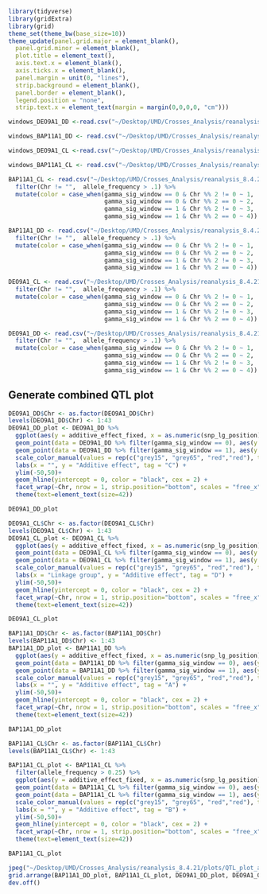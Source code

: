 ```r
library(tidyverse)
library(gridExtra)
library(grid)
theme_set(theme_bw(base_size=10))
theme_update(panel.grid.major = element_blank(),
  panel.grid.minor = element_blank(), 
  plot.title = element_text(),
  axis.text.x = element_blank(),
  axis.ticks.x = element_blank(),
  panel.margin = unit(0, "lines"),
  strip.background = element_blank(),
  panel.border = element_blank(),
  legend.position = "none", 
  strip.text.x = element_text(margin = margin(0,0,0,0, "cm")))
```


```r
windows_DEO9A1_DD <-read.csv("~/Desktop/UMD/Crosses_Analysis/reanalysis_8.4.21/define_windows/LG_windows_DEO9A1_DD.csv", header = TRUE)

windows_BAP11A1_DD <- read.csv("~/Desktop/UMD/Crosses_Analysis/reanalysis_8.4.21/define_windows/LG_windows_BAP11A1_DD.csv", header = TRUE)

windows_DEO9A1_CL <-read.csv("~/Desktop/UMD/Crosses_Analysis/reanalysis_8.4.21/define_windows/LG_windows_DEO9A1_CL.csv", header = TRUE)

windows_BAP11A1_CL <- read.csv("~/Desktop/UMD/Crosses_Analysis/reanalysis_8.4.21/define_windows/LG_windows_BAP11A1_CL.csv", header = TRUE)
```


```r
BAP11A1_CL <- read.csv("~/Desktop/UMD/Crosses_Analysis/reanalysis_8.4.21/define_windows/BAP11A1_CL_window_snps.csv") %>%  
  filter(Chr != "",  allele_frequency > .1) %>%
  mutate(color = case_when(gamma_sig_window == 0 & Chr %% 2 != 0 ~ 1, 
                           gamma_sig_window == 0 & Chr %% 2 == 0 ~ 2, 
                           gamma_sig_window == 1 & Chr %% 2 != 0 ~ 3, 
                           gamma_sig_window == 1 & Chr %% 2 == 0 ~ 4))

BAP11A1_DD <- read.csv("~/Desktop/UMD/Crosses_Analysis/reanalysis_8.4.21/define_windows/BAP11A1_DD_window_snps.csv") %>%  
  filter(Chr != "",  allele_frequency > .1) %>%
  mutate(color = case_when(gamma_sig_window == 0 & Chr %% 2 != 0 ~ 1, 
                           gamma_sig_window == 0 & Chr %% 2 == 0 ~ 2, 
                           gamma_sig_window == 1 & Chr %% 2 != 0 ~ 3, 
                           gamma_sig_window == 1 & Chr %% 2 == 0 ~ 4))

DEO9A1_CL <- read.csv("~/Desktop/UMD/Crosses_Analysis/reanalysis_8.4.21/define_windows/DEO9A1_CL_window_snps.csv") %>%  
  filter(Chr != "",  allele_frequency > .1) %>%
  mutate(color = case_when(gamma_sig_window == 0 & Chr %% 2 != 0 ~ 1, 
                           gamma_sig_window == 0 & Chr %% 2 == 0 ~ 2, 
                           gamma_sig_window == 1 & Chr %% 2 != 0 ~ 3, 
                           gamma_sig_window == 1 & Chr %% 2 == 0 ~ 4))

DEO9A1_DD <- read.csv("~/Desktop/UMD/Crosses_Analysis/reanalysis_8.4.21/define_windows/DEO9A1_DD_window_snps.csv") %>%  
  filter(Chr != "",  allele_frequency > .1) %>%
  mutate(color = case_when(gamma_sig_window == 0 & Chr %% 2 != 0 ~ 1, 
                           gamma_sig_window == 0 & Chr %% 2 == 0 ~ 2, 
                           gamma_sig_window == 1 & Chr %% 2 != 0 ~ 3, 
                           gamma_sig_window == 1 & Chr %% 2 == 0 ~ 4))
```


## Generate combined QTL plot

```r
DEO9A1_DD$Chr <- as.factor(DEO9A1_DD$Chr)
levels(DEO9A1_DD$Chr) <- 1:43
DEO9A1_DD_plot <- DEO9A1_DD %>%
  ggplot(aes(y = additive_effect_fixed, x = as.numeric(snp_lg_position), color = as.factor(color))) +
  geom_point(data = DEO9A1_DD %>% filter(gamma_sig_window == 0), aes(y = additive_effect_fixed, x = as.numeric(snp_lg_position)), cex = 6) +
  geom_point(data = DEO9A1_DD %>% filter(gamma_sig_window == 1), aes(y = additive_effect_fixed, x = as.numeric(snp_lg_position)), cex = 6) +
  scale_color_manual(values = rep(c("grey15", "grey65", "red","red"), times = 24)) +
  labs(x = "", y = "Additive effect", tag = "C") +
  ylim(-50,50)+
  geom_hline(yintercept = 0, color = "black", cex = 2) +
  facet_wrap(~Chr, nrow = 1, strip.position="bottom", scales = "free_x", drop = FALSE) +
  theme(text=element_text(size=42))

DEO9A1_DD_plot 
```

```r
DEO9A1_CL$Chr <- as.factor(DEO9A1_CL$Chr)
levels(DEO9A1_CL$Chr) <- 1:43
DEO9A1_CL_plot <- DEO9A1_CL %>%
  ggplot(aes(y = additive_effect_fixed, x = as.numeric(snp_lg_position), color = as.factor(color))) +
  geom_point(data = DEO9A1_CL %>% filter(gamma_sig_window == 0), aes(y = additive_effect_fixed, x = as.numeric(snp_lg_position)), cex = 6) +
  geom_point(data = DEO9A1_CL %>% filter(gamma_sig_window == 1), aes(y = additive_effect_fixed, x = as.numeric(snp_lg_position)), cex = 6) +
  scale_color_manual(values = rep(c("grey15", "grey65", "red","red"), times = 24)) +
  labs(x = "Linkage group", y = "Additive effect", tag = "D") +
  ylim(-50,50)+
  geom_hline(yintercept = 0, color = "black", cex = 2) +
  facet_wrap(~Chr, nrow = 1, strip.position="bottom", scales = "free_x", drop = FALSE) +
  theme(text=element_text(size=42))

DEO9A1_CL_plot 
```


```r
BAP11A1_DD$Chr <- as.factor(BAP11A1_DD$Chr)
levels(BAP11A1_DD$Chr) <- 1:43
BAP11A1_DD_plot <- BAP11A1_DD %>%
  ggplot(aes(y = additive_effect_fixed, x = as.numeric(snp_lg_position), color = as.factor(color))) +
  geom_point(data = BAP11A1_DD %>% filter(gamma_sig_window == 0), aes(y = additive_effect_fixed, x = as.numeric(snp_lg_position)), cex = 6) +
  geom_point(data = BAP11A1_DD %>% filter(gamma_sig_window == 1), aes(y = additive_effect_fixed, x = as.numeric(snp_lg_position)), cex = 6) +
  scale_color_manual(values = rep(c("grey15", "grey65", "red","red"), times = 24)) +
  labs(x = "", y = "Additive effect", tag = "A") +
  ylim(-50,50)+
  geom_hline(yintercept = 0, color = "black", cex = 2) +
  facet_wrap(~Chr, nrow = 1, strip.position="bottom", scales = "free_x", drop = FALSE) +
  theme(text=element_text(size=42))

BAP11A1_DD_plot 
```

```r
BAP11A1_CL$Chr <- as.factor(BAP11A1_CL$Chr)
levels(BAP11A1_CL$Chr) <- 1:43

BAP11A1_CL_plot <- BAP11A1_CL %>%
  filter(allele_frequency > 0.25) %>%
  ggplot(aes(y = additive_effect_fixed, x = as.numeric(snp_lg_position), color = as.factor(color))) +
  geom_point(data = BAP11A1_CL %>% filter(gamma_sig_window == 0), aes(y = additive_effect_fixed, x = as.numeric(snp_lg_position)), cex = 6) +
  geom_point(data = BAP11A1_CL %>% filter(gamma_sig_window == 1), aes(y = additive_effect_fixed, x = as.numeric(snp_lg_position)), cex = 6) +
  scale_color_manual(values = rep(c("grey15", "grey65", "red","red"), times = 24)) +
  labs(x = "", y = "Additive effect", tag = "B") +
  ylim(-50,50)+
  geom_hline(yintercept = 0, color = "black", cex = 2) +
  facet_wrap(~Chr, nrow = 1, strip.position="bottom", scales = "free_x", drop = FALSE) +
  theme(text=element_text(size=42))

BAP11A1_CL_plot 
```


```r
jpeg("~/Desktop/UMD/Crosses_Analysis/reanalysis_8.4.21/plots/QTL_plot_all_treatments_8.18.21", width = 2400, height = 2000)
grid.arrange(BAP11A1_DD_plot, BAP11A1_CL_plot, DEO9A1_DD_plot, DEO9A1_CL_plot,  nrow = 4)
dev.off()
```




